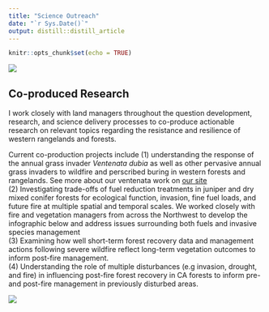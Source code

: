 ```yaml
---
title: "Science Outreach"
date: "`r Sys.Date()`"
output: distill::distill_article
---
```


```r
knitr::opts_chunk$set(echo = TRUE)
```


![](images/outreach_banner.jpg)

## Co-produced Research

I work closely with land managers throughout the question development, research, and science delivery processes to co-produce actionable research on relevant topics regarding the resistance and resilience of western rangelands and forests. <br>

Current co-production projects include (1) understanding the response of the annual grass invader *Ventenata dubia* as well as other pervasive annual grass invaders to wildfire and perscribed buring in western forests and rangelands. See more about our ventenata work on [our site](https://www.nwfirescience.org/ventenata) <br>
(2) Investigating trade-offs of fuel reduction treatments in juniper and dry mixed conifer forests for ecological function, invasion, fine fuel loads, and future fire at multiple spatial and temporal scales. We worked closely with fire and vegetation managers from across the Northwest to develop the infographic below and address issues surrounding both fuels and invasive species management <br>
(3) Examining how well short-term forest recovery data and management actions following severe wildfire reflect long-term vegetation outcomes to inform post-fire management. <br>
(4) Understanding the role of multiple disturbances (e.g invasion, drought, and fire) in influencing post-fire forest recovery in CA forests to inform pre- and post-fire management in previously disturbed areas. 

![](images/Weeds Infographic_3_10.jpg)
